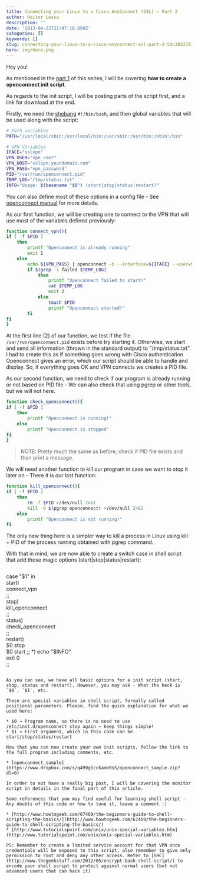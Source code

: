 ```yaml
---
title: Connecting your Linux to a Cisco AnyConnect (SSL) — Part 2
author: Heitor Lessa
description: ''
date: '2013-04-22T21:47:18.000Z'
categories: []
keywords: []
slug: connecting-your-linux-to-a-cisco-anyconnect-ssl-part-2-5dc202278715
hero: img/hero.png
---
```


Hey you!

As mentioned in the [part 1](http://www.heitorlessa.com/connecting-your-linux-to-a-cisco-anyconnect-ssl-part-1/) of this series, I will be covering **how to create a openconnect init script**.

As regards to the init script, I will be posting parts of the script first, and a link for download at the end.

Firstly, we need the [shebang](http://en.wikipedia.org/wiki/Shebang_%28Unix%29) `#!/bin/bash`, and then global variables that will be used along with the script:

```bash
# Path variables  
PATH="/usr/local/sbin:/usr/local/bin:/usr/sbin:/usr/bin:/sbin:/bin"

# VPN Variables  
IFACE="sslvpn"  
VPN_USER="vpn_user"  
VPN_HOST="sslvpn.yourdomain.com"  
VPN_PASS="vpn_password"  
PID="/var/run/openconnect.pid"  
TEMP_LOG="/tmp/status.txt"  
INFO="Usage: $(basename "$0") (start|stop|status|restart)"  
```

You can also define most of these options in a config file - See [openconnect manual](http://www.infradead.org/openconnect/manual.html) for more details.

As our first function, we will be creating one to connect to the VPN that will use most of the variables defined previously:

```bash
function connect_vpn(){  
if [ -f $PID ]  
	then  
		printf "Openconnect is already running"  
		exit 1  
	else  
		echo ${VPN_PASS} | openconnect -b --interface=${IFACE} --user=${VPN_USER} --no-dtls ${VPN_HOST} --passwd-on-stdin > $TEMP_LOG 2>&1  
		if $(grep -i failed $TEMP_LOG)  
			then  
				printf "Openconnect failed to start!"  
				cat $TEMP_LOG  
				exit 2  
			else  
				touch $PID  
				printf "Openconnect started!"  
		fi  
fi  
}
```

At the first line (2) of our function, we test if the file `/var/run/openconnect.pid` exists before try starting it. Otherwise, we start and send all information (thrown in the standard output) to "/tmp/status.txt". I had to create this as if something goes wrong with Cisco authentication Openconnect gives an error, which our script should be able to handle and display. So, if everything goes OK and VPN connects we creates a PID file.

As our second function, we need to check if our program is already running or not based on PID file - We can also check that using pgrep or other tools, but we will not here.

```bash
function check_openconnect(){  
if [ -f $PID ]  
	then  
		printf "Openconnect is running!"  
	else  
		printf "Openconnect is stopped"  
fi  
}
```

> NOTE: Pretty much the same as before, check if PID file exists and then print a message. 

We will need another function to kill our program in case we want to stop it later on - There it is our last function:

```bash
function kill_openconnect(){  
if [ -f $PID ]  
	then  
		rm -f $PID >/dev/null 2>&1  
		kill -9 $(pgrep openconnect) >/dev/null 2>&1  
	else  
		printf "Openconnect is not running!"  
fi
```

The only new thing here is a simpler way to kill a process in Linux using kill + PID of the process running obtained with pgrep command.

With that in mind, we are now able to create a switch case in shell script that add those magic options (start|stop|status|restart):

```bash

```
case "$1" in  
	start)  
		connect_vpn  
		;;  
	stop)  
		kill_openconnect  
		;;  
	status)  
		check_openconnect  
		;;  
	restart)  
		$0 stop  
		$0 start  
		;;  
	*)  
		echo "$INFO"  
		exit 0  
		;;
```

As you can see, we have all basic options for a init script (start, stop, status and restart). However, you may ask - What the heck is `$0`, `$1`, etc.

These are special variables in shell script, formally called positional parameters. Please, find the quick explanation for what we used here:

* $0 → Program name, so there is no need to use /etc/init.d/openconnect stop again — keep things simple!
* $1 → First argument, which in this case can be start/stop/status/restart

Now that you can now create your own init scripts, follow the link to the full program including comments, etc.

* [openconnect_sample](https://www.dropbox.com/s/q499g5cckame0s5/openconnect_sample.zip?dl=0)

In order to not have a really big post, I will be covering the monitor script in details in the final part of this article.

Some references that you may find useful for learning shell script - Any doubts of this code or how to tune it, leave a comment :)

* [http://www.howtogeek.com/67469/the-beginners-guide-to-shell-scripting-the-basics/](http://www.howtogeek.com/67469/the-beginners-guide-to-shell-scripting-the-basics/)
* [http://www.tutorialspoint.com/unix/unix-special-variables.htm](http://www.tutorialspoint.com/unix/unix-special-variables.htm)

PS: Remember to create a limited service account for that VPN once credentials will be exposed to this script, also remember to give only permission to root and deny any other access. Refer to [SHC](http://www.thegeekstuff.com/2012/05/encrypt-bash-shell-script/) to encode your shell script to protect against normal users (but not advanced users that can hack it)
